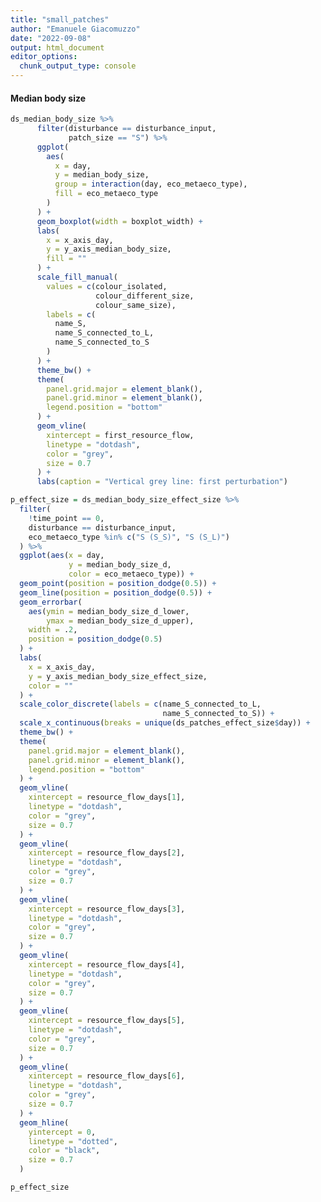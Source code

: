 ```yaml
---
title: "small_patches"
author: "Emanuele Giacomuzzo"
date: "2022-09-08"
output: html_document
editor_options: 
  chunk_output_type: console
---
```


#### Median body size {.tabset .tabset-pills}

```r
ds_median_body_size %>%
      filter(disturbance == disturbance_input,
             patch_size == "S") %>%
      ggplot(
        aes(
          x = day,
          y = median_body_size,
          group = interaction(day, eco_metaeco_type),
          fill = eco_metaeco_type
        )
      ) +
      geom_boxplot(width = boxplot_width) +
      labs(
        x = x_axis_day,
        y = y_axis_median_body_size,
        fill = ""
      ) +
      scale_fill_manual(
        values = c(colour_isolated, 
                   colour_different_size, 
                   colour_same_size),
        labels = c(
          name_S,
          name_S_connected_to_L,
          name_S_connected_to_S
        )
      ) +
      theme_bw() +
      theme(
        panel.grid.major = element_blank(),
        panel.grid.minor = element_blank(),
        legend.position = "bottom"
      ) +
      geom_vline(
        xintercept = first_resource_flow,
        linetype = "dotdash",
        color = "grey",
        size = 0.7
      ) +
      labs(caption = "Vertical grey line: first perturbation")
```

```r
p_effect_size = ds_median_body_size_effect_size %>%
  filter(
    !time_point == 0,
    disturbance == disturbance_input,
    eco_metaeco_type %in% c("S (S_S)", "S (S_L)")
  ) %>%
  ggplot(aes(x = day,
             y = median_body_size_d,
             color = eco_metaeco_type)) +
  geom_point(position = position_dodge(0.5)) +
  geom_line(position = position_dodge(0.5)) +
  geom_errorbar(
    aes(ymin = median_body_size_d_lower,
        ymax = median_body_size_d_upper),
    width = .2,
    position = position_dodge(0.5)
  ) +
  labs(
    x = x_axis_day,
    y = y_axis_median_body_size_effect_size,
    color = ""
  ) +
  scale_color_discrete(labels = c(name_S_connected_to_L,
                                  name_S_connected_to_S)) +
  scale_x_continuous(breaks = unique(ds_patches_effect_size$day)) +
  theme_bw() +
  theme(
    panel.grid.major = element_blank(),
    panel.grid.minor = element_blank(),
    legend.position = "bottom"
  ) +
  geom_vline(
    xintercept = resource_flow_days[1],
    linetype = "dotdash",
    color = "grey",
    size = 0.7
  ) +
  geom_vline(
    xintercept = resource_flow_days[2],
    linetype = "dotdash",
    color = "grey",
    size = 0.7
  ) +
  geom_vline(
    xintercept = resource_flow_days[3],
    linetype = "dotdash",
    color = "grey",
    size = 0.7
  ) +
  geom_vline(
    xintercept = resource_flow_days[4],
    linetype = "dotdash",
    color = "grey",
    size = 0.7
  ) +
  geom_vline(
    xintercept = resource_flow_days[5],
    linetype = "dotdash",
    color = "grey",
    size = 0.7
  ) +
  geom_vline(
    xintercept = resource_flow_days[6],
    linetype = "dotdash",
    color = "grey",
    size = 0.7
  ) +
  geom_hline(
    yintercept = 0,
    linetype = "dotted",
    color = "black",
    size = 0.7
  )

p_effect_size
```